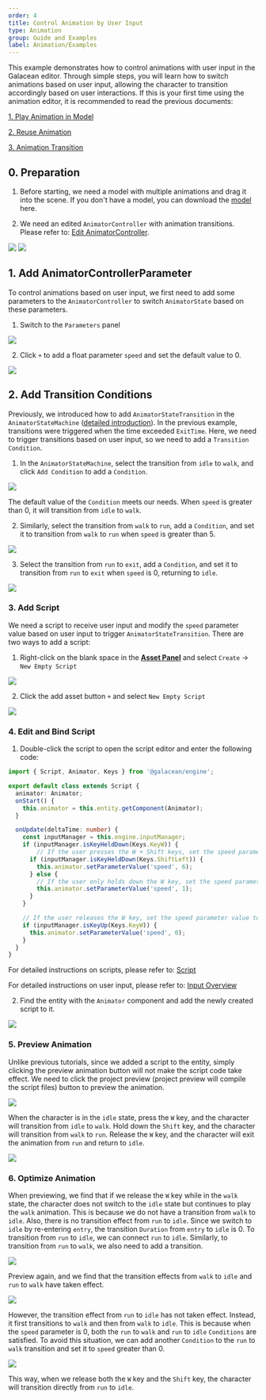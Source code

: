 ```yaml
---
order: 4
title: Control Animation by User Input
type: Animation
group: Guide and Examples
label: Animation/Examples
---
```


This example demonstrates how to control animations with user input in the Galacean editor. Through simple steps, you will learn how to switch animations based on user input, allowing the character to transition accordingly based on user interactions.
If this is your first time using the animation editor, it is recommended to read the previous documents:

[1. Play Animation in Model](/en/docs/animation/examples/playAnimation/)

[2. Reuse Animation](/en/docs/animation/examples/reuseAnimation/)

[3. Animation Transition](/en/docs/animation/examples/crossFade/)

## 0. Preparation

1. Before starting, we need a model with multiple animations and drag it into the scene. If you don't have a model, you can download the [model](https://mdn.alipayobjects.com/oasis_be/afts/file/A*N99IQYh_g5YAAAAAAAAAAAAADkp5AQ/player.glb) here.

2. We need an edited `AnimatorController` with animation transitions. Please refer to: [Edit AnimatorController](/en/docs/animation/examples/crossFade/#3-edit-animator-controller).

<Image src="https://mdn.alipayobjects.com/huamei_3zduhr/afts/img/A*WUbLQbY8qiAAAAAAAAAAAAAADsJ_AQ/original" />

<Image src="https://mdn.alipayobjects.com/huamei_3zduhr/afts/img/A*1x7zS7WqTasAAAAAAAAAAAAADsJ_AQ/original" />

## 1. Add AnimatorControllerParameter

To control animations based on user input, we first need to add some parameters to the `AnimatorController` to switch `AnimatorState` based on these parameters.

1. Switch to the `Parameters` panel

<Image src="https://mdn.alipayobjects.com/huamei_3zduhr/afts/img/A*rzRbRoI8_zEAAAAAAAAAAAAADsJ_AQ/original" />

2. Click `+` to add a float parameter `speed` and set the default value to 0.

<Image src="https://mdn.alipayobjects.com/huamei_3zduhr/afts/img/A*o6IhT6KdSZoAAAAAAAAAAAAADsJ_AQ/original" />

## 2. Add Transition Conditions

Previously, we introduced how to add `AnimatorStateTransition` in the `AnimatorStateMachine` ([detailed introduction](/en/docs/animation/examples/crossFade/)). In the previous example, transitions were triggered when the time exceeded `ExitTime`. Here, we need to trigger transitions based on user input, so we need to add a `Transition Condition`.

1. In the `AnimatorStateMachine`, select the transition from `idle` to `walk`, and click `Add Condition` to add a `Condition`.

<Image src="https://mdn.alipayobjects.com/huamei_3zduhr/afts/img/A*Z-P8SqQynhMAAAAAAAAAAAAADsJ_AQ/original" />

The default value of the `Condition` meets our needs. When `speed` is greater than 0, it will transition from `idle` to `walk`.

2. Similarly, select the transition from `walk` to `run`, add a `Condition`, and set it to transition from `walk` to `run` when `speed` is greater than 5.

<Image src="https://mdn.alipayobjects.com/huamei_3zduhr/afts/img/A*an4WR66LO9kAAAAAAAAAAAAADsJ_AQ/original" />

3. Select the transition from `run` to `exit`, add a `Condition`, and set it to transition from `run` to `exit` when `speed` is 0, returning to `idle`.

<Image src="https://mdn.alipayobjects.com/huamei_3zduhr/afts/img/A*YjqXSb1EDaIAAAAAAAAAAAAADsJ_AQ/original" />

### 3. Add Script
We need a script to receive user input and modify the `speed` parameter value based on user input to trigger `AnimatorStateTransition`.
There are two ways to add a script:

1. Right-click on the blank space in the **[Asset Panel](/en/docs/assets/interface)** and select `Create` -> `New Empty Script`

<Image src="https://mdn.alipayobjects.com/huamei_3zduhr/afts/img/A*vcaYR6cXhyAAAAAAAAAAAAAADsJ_AQ/original" />

2. Click the add asset button `+` and select `New Empty Script`

<Image src="https://mdn.alipayobjects.com/huamei_3zduhr/afts/img/A*ukTPS6vXR54AAAAAAAAAAAAADsJ_AQ/original" />

### 4. Edit and Bind Script
1. Double-click the script to open the script editor and enter the following code:

```typescript
import { Script, Animator, Keys } from '@galacean/engine';

export default class extends Script {
  animator: Animator;
  onStart() {
    this.animator = this.entity.getComponent(Animator);
  }

  onUpdate(deltaTime: number) {
    const inputManager = this.engine.inputManager;
    if (inputManager.isKeyHeldDown(Keys.KeyW)) {
        // If the user presses the W + Shift keys, set the speed parameter value to 6
      if (inputManager.isKeyHeldDown(Keys.ShiftLeft)) {
        this.animator.setParameterValue('speed', 6);
      } else {
        // If the user only holds down the W key, set the speed parameter value to 1
        this.animator.setParameterValue('speed', 1);
      }
    }

    // If the user releases the W key, set the speed parameter value to 0
    if (inputManager.isKeyUp(Keys.KeyW)) {
      this.animator.setParameterValue('speed', 0);
    }
  }
}
```

For detailed instructions on scripts, please refer to: [Script](/en/docs/script/script)

For detailed instructions on user input, please refer to: [Input Overview](/en/docs/input/input)

2. Find the entity with the `Animator` component and add the newly created script to it.

<Image src="https://mdn.alipayobjects.com/huamei_3zduhr/afts/img/A*MOlaTKEGBYEAAAAAAAAAAAAADsJ_AQ/original" />

### 5. Preview Animation
Unlike previous tutorials, since we added a script to the entity, simply clicking the preview animation button will not make the script code take effect. We need to click the project preview (project preview will compile the script files) button to preview the animation.

<Image src="https://mdn.alipayobjects.com/huamei_3zduhr/afts/img/A*lAeHQITR98QAAAAAAAAAAAAADsJ_AQ/original" />

When the character is in the `idle` state, press the `W` key, and the character will transition from `idle` to `walk`. Hold down the `Shift` key, and the character will transition from `walk` to `run`. Release the `W` key, and the character will exit the animation from `run` and return to `idle`.

<Image src="https://mdn.alipayobjects.com/huamei_3zduhr/afts/img/A*RQLbRZPlfUEAAAAAAAAAAAAADsJ_AQ/original" />

### 6. Optimize Animation
When previewing, we find that if we release the `W` key while in the `walk` state, the character does not switch to the `idle` state but continues to play the `walk` animation. This is because we do not have a transition from `walk` to `idle`.
Also, there is no transition effect from `run` to `idle`. Since we switch to `idle` by re-entering `entry`, the transition `Duration` from `entry` to `idle` is 0. To transition from `run` to `idle`, we can connect `run` to `idle`.
Similarly, to transition from `run` to `walk`, we also need to add a transition.

<Image src="https://mdn.alipayobjects.com/huamei_3zduhr/afts/img/A*M-JsSawhoXUAAAAAAAAAAAAADsJ_AQ/original" />

Preview again, and we find that the transition effects from `walk` to `idle` and `run` to `walk` have taken effect.

<Image src="https://mdn.alipayobjects.com/huamei_3zduhr/afts/img/A*b3b1QrhhzqkAAAAAAAAAAAAADsJ_AQ/original" />

However, the transition effect from `run` to `idle` has not taken effect. Instead, it first transitions to `walk` and then from `walk` to `idle`. This is because when the `speed` parameter is 0, both the `run` to `walk` and `run` to `idle` `Conditions` are satisfied.
To avoid this situation, we can add another `Condition` to the `run` to `walk` transition and set it to `speed` greater than 0.

<Image src="https://mdn.alipayobjects.com/huamei_3zduhr/afts/img/A*uqwGQb4AHeUAAAAAAAAAAAAADsJ_AQ/original" />

This way, when we release both the `W` key and the `Shift` key, the character will transition directly from `run` to `idle`.
